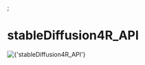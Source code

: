 

<Meta title="stableDiffusion4R_API Component Catalog" />;

<h1 className="title">stableDiffusion4R_API</h1>

<div>
    <Image
        src={Logo}
        width={0}
        height={0}
        sizes="100vw"
        style={{ width: '100%', height: 'auto' }}
        alt={'stableDiffusion4R_API'}
    />
</div>

<style>
    {`
    .title {
      text-align: center;
      font-size: 30px;
      margin-bottom: 50px;
    }
  `}
</style>
